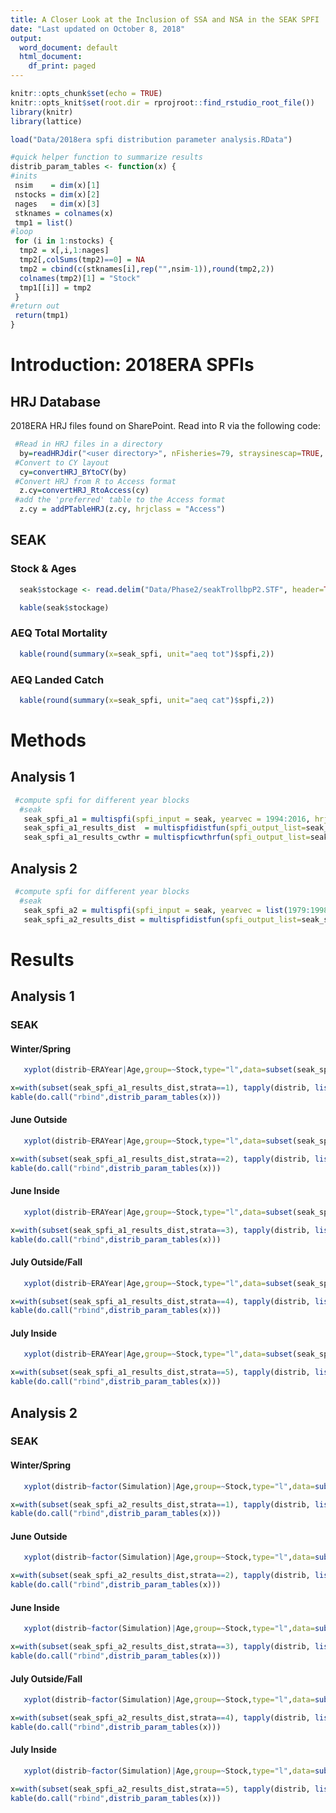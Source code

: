 ```yaml
---
title: A Closer Look at the Inclusion of SSA and NSA in the SEAK SPFI
date: "Last updated on October 8, 2018"
output:
  word_document: default
  html_document:
    df_print: paged
---
```


```r
knitr::opts_chunk$set(echo = TRUE)
knitr::opts_knit$set(root.dir = rprojroot::find_rstudio_root_file())
library(knitr)
library(lattice)
```

```r
load("Data/2018era spfi distribution parameter analysis.RData")
```

```r
#quick helper function to summarize results
distrib_param_tables <- function(x) {
#inits
 nsim    = dim(x)[1]
 nstocks = dim(x)[2]
 nages   = dim(x)[3]
 stknames = colnames(x)
 tmp1 = list()
#loop
 for (i in 1:nstocks) {
  tmp2 = x[,i,1:nages]
  tmp2[,colSums(tmp2)==0] = NA
  tmp2 = cbind(c(stknames[i],rep("",nsim-1)),round(tmp2,2))
  colnames(tmp2)[1] = "Stock"
  tmp1[[i]] = tmp2
 }
#return out
 return(tmp1)
}
```

# Introduction: 2018ERA SPFIs
## HRJ Database

2018ERA HRJ files found on SharePoint. Read into R via the following code:

```r
 #Read in HRJ files in a directory
  by=readHRJdir("<user directory>", nFisheries=79, straysinescap=TRUE, Age6="include")
 #Convert to CY layout
  cy=convertHRJ_BYtoCY(by)
 #Convert HRJ from R to Access format
  z.cy=convertHRJ_RtoAccess(cy)
 #add the 'preferred' table to the Access format
  z.cy = addPTableHRJ(z.cy, hrjclass = "Access")
```

## SEAK
### Stock & Ages

```r
  seak$stockage <- read.delim("Data/Phase2/seakTrollbpP2.STF", header=TRUE)
```

```r
  kable(seak$stockage)
```

### AEQ Total Mortality

```r
  kable(round(summary(x=seak_spfi, unit="aeq tot")$spfi,2))
```

### AEQ Landed Catch

```r
  kable(round(summary(x=seak_spfi, unit="aeq cat")$spfi,2))
```

# Methods
## Analysis 1

```r
 #compute spfi for different year blocks
  #seak
   seak_spfi_a1 = multispfi(spfi_input = seak, yearvec = 1994:2016, hrjdat = z.cy, hrjtype = "P")
   seak_spfi_a1_results_dist  = multispfidistfun(spfi_output_list=seak_spfi_a1, spfi_input=seak)
   seak_spfi_a1_results_cwthr = multispficwthrfun(spfi_output_list=seak_spfi_a1, spfi_input=seak)
```

## Analysis 2

```r
 #compute spfi for different year blocks
  #seak
   seak_spfi_a2 = multispfi(spfi_input = seak, yearvec = list(1979:1998, 1999:2008, 2009:2016), hrjdat = z.cy, hrjtype = "P")
   seak_spfi_a2_results_dist = multispfidistfun(spfi_output_list=seak_spfi_a2, spfi_input=seak)
```

# Results
## Analysis 1
### SEAK
#### Winter/Spring

```r
   xyplot(distrib~ERAYear|Age,group=~Stock,type="l",data=subset(seak_spfi_a1_results_dist,strata==1),auto.key=list(columns=2,title="Stock",space="right"),main="Winter/Spring")
```

```r
x=with(subset(seak_spfi_a1_results_dist,strata==1), tapply(distrib, list(ERAYear,Stock,Age), mean))
kable(do.call("rbind",distrib_param_tables(x)))
```

#### June Outside

```r
   xyplot(distrib~ERAYear|Age,group=~Stock,type="l",data=subset(seak_spfi_a1_results_dist,strata==2),auto.key=list(columns=2,title="Stock",space="right"),main="June Outside")
```

```r
x=with(subset(seak_spfi_a1_results_dist,strata==2), tapply(distrib, list(ERAYear,Stock,Age), mean))
kable(do.call("rbind",distrib_param_tables(x)))
```

#### June Inside

```r
   xyplot(distrib~ERAYear|Age,group=~Stock,type="l",data=subset(seak_spfi_a1_results_dist,strata==3),auto.key=list(columns=2,title="Stock",space="right"),main="June Inside")
```

```r
x=with(subset(seak_spfi_a1_results_dist,strata==3), tapply(distrib, list(ERAYear,Stock,Age), mean))
kable(do.call("rbind",distrib_param_tables(x)))
```

#### July Outside/Fall

```r
   xyplot(distrib~ERAYear|Age,group=~Stock,type="l",data=subset(seak_spfi_a1_results_dist,strata==4),auto.key=list(columns=2,title="Stock",space="right"),main="July Outside/Fall")
```

```r
x=with(subset(seak_spfi_a1_results_dist,strata==4), tapply(distrib, list(ERAYear,Stock,Age), mean))
kable(do.call("rbind",distrib_param_tables(x)))
```

#### July Inside

```r
   xyplot(distrib~ERAYear|Age,group=~Stock,type="l",data=subset(seak_spfi_a1_results_dist,strata==5),auto.key=list(columns=2,title="Stock",space="right"),main="July Inside")
```

```r
x=with(subset(seak_spfi_a1_results_dist,strata==5), tapply(distrib, list(ERAYear,Stock,Age), mean))
kable(do.call("rbind",distrib_param_tables(x)))
```

## Analysis 2
### SEAK
#### Winter/Spring

```r
   xyplot(distrib~factor(Simulation)|Age,group=~Stock,type="l",data=subset(seak_spfi_a2_results_dist,strata==1),auto.key=list(columns=2,title="Stock",space="right"),main="Winter/Spring")
```

```r
x=with(subset(seak_spfi_a2_results_dist,strata==1), tapply(distrib, list(Simulation,Stock,Age), mean))
kable(do.call("rbind",distrib_param_tables(x)))
```

#### June Outside

```r
   xyplot(distrib~factor(Simulation)|Age,group=~Stock,type="l",data=subset(seak_spfi_a2_results_dist,strata==2),auto.key=list(columns=2,title="Stock",space="right"),main="June Outside")
```

```r
x=with(subset(seak_spfi_a2_results_dist,strata==2), tapply(distrib, list(Simulation,Stock,Age), mean))
kable(do.call("rbind",distrib_param_tables(x)))
```

#### June Inside

```r
   xyplot(distrib~factor(Simulation)|Age,group=~Stock,type="l",data=subset(seak_spfi_a2_results_dist,strata==3),auto.key=list(columns=2,title="Stock",space="right"),main="June Inside")
```

```r
x=with(subset(seak_spfi_a2_results_dist,strata==3), tapply(distrib, list(Simulation,Stock,Age), mean))
kable(do.call("rbind",distrib_param_tables(x)))
```

#### July Outside/Fall

```r
   xyplot(distrib~factor(Simulation)|Age,group=~Stock,type="l",data=subset(seak_spfi_a2_results_dist,strata==4),auto.key=list(columns=2,title="Stock",space="right"),main="July Outside/Fall")
```

```r
x=with(subset(seak_spfi_a2_results_dist,strata==4), tapply(distrib, list(Simulation,Stock,Age), mean))
kable(do.call("rbind",distrib_param_tables(x)))
```

#### July Inside

```r
   xyplot(distrib~factor(Simulation)|Age,group=~Stock,type="l",data=subset(seak_spfi_a2_results_dist,strata==5),auto.key=list(columns=2,title="Stock",space="right"),main="July Inside")
```

```r
x=with(subset(seak_spfi_a2_results_dist,strata==5), tapply(distrib, list(Simulation,Stock,Age), mean))
kable(do.call("rbind",distrib_param_tables(x)))
```


